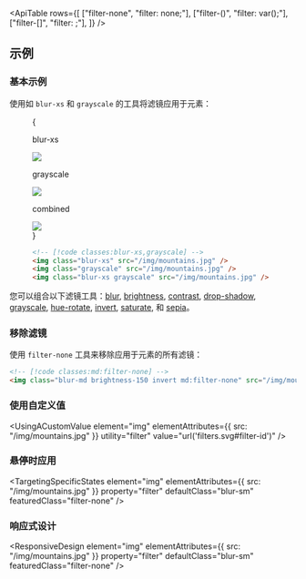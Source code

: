 

<ApiTable
  rows={[
    ["filter-none", "filter: none;"],
    ["filter-(<custom-property>)", "filter: var(<custom-property>);"],
    ["filter-[<value>]", "filter: <value>;"],
  ]}
/>

## 示例

### 基本示例

使用如 `blur-xs` 和 `grayscale` 的工具将滤镜应用于元素：

<Figure>

<Example padding={false}>
  {
    <div className="flex scroll-p-8 overflow-scroll sm:block sm:overflow-visible">
      <div className="flex shrink-0 items-center justify-around gap-12 p-8 font-mono font-bold sm:gap-4">
        <div className="flex shrink-0 flex-col items-center">
          <p className="mb-3 text-center font-mono text-xs font-medium text-gray-500 dark:text-gray-400">blur-xs</p>
          <div className="relative blur-xs">
            <img
              className="size-24 rounded-lg object-cover"
              src="https://images.unsplash.com/photo-1554629947-334ff61d85dc?ixid=MnwxMjA3fDB8MHxwaG90by1wYWdlfHx8fGVufDB8fHx8&ixlib=rb-1.2.1&auto=format&fit=crop&w=1000&h=1000&q=90"
            />
            <div className="absolute inset-0 rounded-lg ring-1 ring-black/10 ring-inset"></div>
          </div>
        </div>
        <div className="flex shrink-0 flex-col items-center">
          <p className="mb-3 text-center font-mono text-xs font-medium text-gray-500 dark:text-gray-400">grayscale</p>
          <div className="relative grayscale">
            <img
              className="size-24 rounded-lg object-cover"
              src="https://images.unsplash.com/photo-1554629947-334ff61d85dc?ixid=MnwxMjA3fDB8MHxwaG90by1wYWdlfHx8fGVufDB8fHx8&ixlib=rb-1.2.1&auto=format&fit=crop&w=1000&h=1000&q=90"
            />
            <div className="absolute inset-0 rounded-lg ring-1 ring-black/10 ring-inset"></div>
          </div>
        </div>
        <div className="flex shrink-0 flex-col items-center">
          <p className="mb-3 text-center font-mono text-xs font-medium text-gray-500 italic dark:text-gray-400">
            combined
          </p>
          <div className="relative blur-xs grayscale">
            <img
              className="size-24 rounded-lg object-cover"
              src="https://images.unsplash.com/photo-1554629947-334ff61d85dc?ixid=MnwxMjA3fDB8MHxwaG90by1wYWdlfHx8fGVufDB8fHx8&ixlib=rb-1.2.1&auto=format&fit=crop&w=1000&h=1000&q=90"
            />
            <div className="absolute inset-0 rounded-lg ring-1 ring-black/10 ring-inset"></div>
          </div>
        </div>
      </div>
    </div>
  }
</Example>

```html
<!-- [!code classes:blur-xs,grayscale] -->
<img class="blur-xs" src="/img/mountains.jpg" />
<img class="grayscale" src="/img/mountains.jpg" />
<img class="blur-xs grayscale" src="/img/mountains.jpg" />
```

</Figure>

您可以组合以下滤镜工具：[blur](/docs/filter-blur), [brightness](/docs/filter-brightness), [contrast](/docs/filter-contrast), [drop-shadow](/docs/filter-drop-shadow), [grayscale](/docs/filter-grayscale), [hue-rotate](/docs/filter-hue-rotate), [invert](/docs/filter-invert), [saturate](/docs/filter-saturate), 和 [sepia](/docs/filter-sepia)。

### 移除滤镜

使用 `filter-none` 工具来移除应用于元素的所有滤镜：

```html
<!-- [!code classes:md:filter-none] -->
<img class="blur-md brightness-150 invert md:filter-none" src="/img/mountains.jpg" />
```

### 使用自定义值

<UsingACustomValue
  element="img"
  elementAttributes={{ src: "/img/mountains.jpg" }}
  utility="filter"
  value="url('filters.svg#filter-id')"
/>

### 悬停时应用

<TargetingSpecificStates
  element="img"
  elementAttributes={{ src: "/img/mountains.jpg" }}
  property="filter"
  defaultClass="blur-sm"
  featuredClass="filter-none"
/>

### 响应式设计

<ResponsiveDesign
  element="img"
  elementAttributes={{ src: "/img/mountains.jpg" }}
  property="filter"
  defaultClass="blur-sm"
  featuredClass="filter-none"
/>
